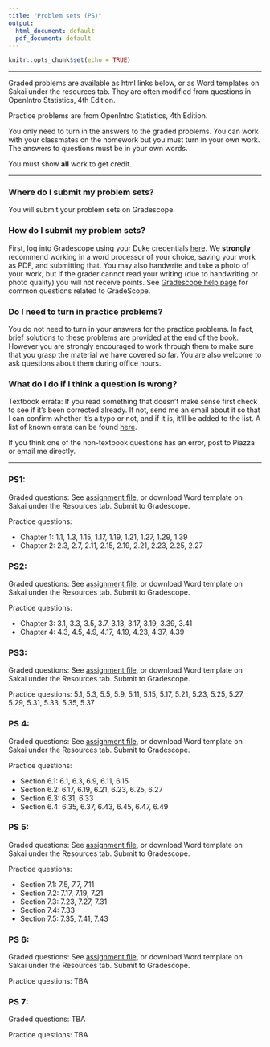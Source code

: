 ```yaml
---
title: "Problem sets (PS)"
output:
  html_document: default
  pdf_document: default
---
```


```r
knitr::opts_chunk$set(echo = TRUE)
```

---- 

Graded problems are available as html links below, or as Word templates on Sakai under the resources tab. They are often modified from questions in OpenIntro Statistics, 4th Edition.

Practice problems are from OpenIntro Statistics, 4th Edition. 

You only need to turn in the answers to the graded problems. You can work with your classmates on the homework but you must turn in your own work. The answers to questions must be in your own words.

You must show **all** work to get credit. 

--- 

### Where do I submit my problem sets?

You will submit your problem sets on Gradescope.

### How do I submit my problem sets?

First, log into Gradescope using your Duke credentials [here](https://www.gradescope.com/saml). We **strongly** recommend working in a word processor of your choice, saving your work as PDF, and submitting that. You may also handwrite and take a photo of your work, but if the grader cannot read your writing (due to handwriting or photo quality) you will not receive points. See [Gradescope help page](https://www.gradescope.com/help#help-center-section-student-workflow) for common questions related to GradeScope.

### Do I need to turn in practice problems?

You do not need to turn in your answers for the practice problems. In fact, brief solutions  to these problems are provided at the end of the book. However you are strongly encouraged to work through them to make sure that you grasp the material we have covered so far. You are also welcome to ask questions about them during office hours.

### What do I do if I think a question is wrong?

Textbook errata: If you read something that doesn't make sense first check to see if it's been corrected already. If not, send me an email about it so that I can confirm whether it's a typo or not, and if it is, it'll be added to the list. A list of known errata can be found [here](https://docs.google.com/spreadsheets/u/1/d/1qifH8VDF0p3xVaFrnOAdmX5MLVODAw6JqeAS8OinUs4/htmlview).

If you think one of the non-textbook questions has an error, post to Piazza or email me directly.

---

### PS1:

Graded questions: See [assignment file](https://kelrenmor.github.io/STA101-002/problem_sets/PS_1), or download Word template on Sakai under the Resources tab. Submit to Gradescope.

Practice questions: 

* Chapter 1: 1.1, 1.3, 1.15, 1.17, 1.19, 1.21, 1.27, 1.29, 1.39
* Chapter 2: 2.3, 2.7, 2.11, 2.15, 2.19, 2.21, 2.23, 2.25, 2.27

### PS2:

Graded questions: See [assignment file](https://kelrenmor.github.io/STA101-002/problem_sets/PS_2), or download Word template on Sakai under the Resources tab. Submit to Gradescope.

Practice questions: 

* Chapter 3: 3.1, 3.3, 3.5, 3.7, 3.13, 3.17, 3.19, 3.39, 3.41
* Chapter 4: 4.3, 4.5, 4.9, 4.17, 4.19, 4.23, 4.37, 4.39

### PS3:

Graded questions: See [assignment file](https://kelrenmor.github.io/STA101-002/problem_sets/PS_3), or download Word template on Sakai under the Resources tab. Submit to Gradescope.

Practice questions: 5.1, 5.3, 5.5, 5.9, 5.11, 5.15, 5.17, 5.21, 5.23, 5.25, 5.27, 5.29, 5.31, 5.33, 5.35, 5.37

### PS 4:

Graded questions: See [assignment file](https://kelrenmor.github.io/STA101-002/problem_sets/PS_4), or download Word template on Sakai under the Resources tab. Submit to Gradescope.

Practice questions: 

* Section 6.1: 6.1, 6.3, 6.9, 6.11, 6.15
* Section 6.2: 6.17, 6.19, 6.21, 6.23, 6.25, 6.27
* Section 6.3: 6.31, 6.33
* Section 6.4: 6.35, 6.37, 6.43, 6.45, 6.47, 6.49

### PS 5:

Graded questions: See [assignment file](https://kelrenmor.github.io/STA101-002/problem_sets/PS_5), or download Word template on Sakai under the Resources tab. Submit to Gradescope.

Practice questions: 

* Section 7.1: 7.5, 7.7, 7.11
* Section 7.2: 7.17, 7.19, 7.21
* Section 7.3: 7.23, 7.27, 7.31
* Section 7.4: 7.33
* Section 7.5: 7.35, 7.41, 7.43

### PS 6:

Graded questions: See [assignment file](https://kelrenmor.github.io/STA101-002/problem_sets/PS_6), or download Word template on Sakai under the Resources tab. Submit to Gradescope.

Practice questions: TBA

### PS 7:

Graded questions: TBA

Practice questions: TBA

  